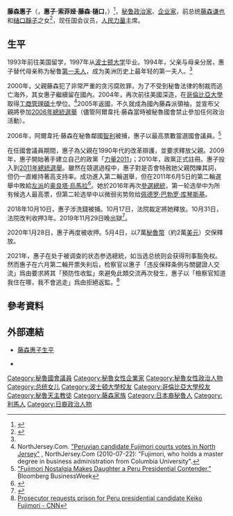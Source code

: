 {{Spanish name|first=藤森 Fujimori|second=樋口 Higuchi}}
{{noteTA
|T=zh-hans:藤森惠子;zh-hant:藤森惠子;
}}
{{Infobox Politician
| name = 藤森惠子<br />Keiko Fujimori
| image = Keiko Fujimori 2.jpg
| caption = 藤森惠子
| office = [[秘魯國會|秘魯國會]]議員
| term_start = 2006年7月26日
| term_end = 2011年7月26日
| predecessor =
| successor = 
| constituency = [[利馬|利馬]]
| majority = 
| office2 =秘魯第一夫人
| term_start2 =1994年8月23日
| term_end2 =2000年11月22日
| predecessor2 =[[樋口靜子|樋口靜子]]
| successor2 =[[Nilda_Jara_de_Paniagua|Nilda Jara de Paniagua]]
| constituency2 =
| majority2 =
| office3 =
| term_start3 =
| term_end3 =
| predecessor3 =
| successor3 =
| constituency3 =
| majority3 =
| birth_date = {{Birth date and age|1975|5|25|mf=y}}
| birth_place = {{flag|秘魯}}[[利馬|利馬]]
| death_date = 
| death_place =
| nationality = {{flag|秘魯}}
| party = [[人民力量_(秘魯)|人民力量]]
| parents             = [[藤森謙也|藤森謙也]]（父）<br>[[樋口靜子|樋口靜子]]（母）
| spouse = [[馬克·維拉奈拉|馬克·維拉奈拉]]
| children =
| relatives = [[聖地亞哥·藤森|聖地亞哥·藤森]]（叔父）
| residence = 
| alma_mater = [[波士頓大學|波士頓大學]]<br />[[哥倫比亞大學|哥倫比亞大學]]
| occupation = 
| religion = [[天主教|天主教]]
| signature =
| website = [http://www.fuerza2011.com/ 官方競選網站]
| footnotes =
}}
'''藤森惠子'''（{{lang-es|Keiko Sofía Fujimori Higuchi}}，'''惠子·索菲娅·藤森·樋口'''，{{bd|1975年|5月25日|||catIdx=Fujimori, Keiko}}）<ref>{{Citation| title = The Fall of Fujimori: The Story| url = http://www.falloffujimori.com/html/the_story_right.html| accessdate = 2011-05-30| archive-date = 2020-11-08| archive-url = https://web.archive.org/web/20201108141228/http://www.falloffujimori.com/html/the_story_right.html| dead-url = no}}</ref>，[[秘鲁|秘鲁]][[政治家|政治家]]、[[企业家|企业家]]，前总统[[阿尔韦托·藤森|藤森谦也]]和[[蘇珊娜·樋口|樋口靜子]]之女<ref name=ReutersFactbox>{{cite news |url=http://www.reuters.com/article/2011/04/06/us-peru-election-candidates-idUSTRE7353R620110406 |title=Factbox: Candidates and platforms in Peru race |publisher=Reuters |date=2011-04-06 |accessdate=2011-05-30 |archive-date=2015-09-24 |archive-url=https://web.archive.org/web/20150924152242/http://www.reuters.com/article/2011/04/06/us-peru-election-candidates-idUSTRE7353R620110406 |dead-url=no }}</ref>，现任国会议员，[[人民力量_(秘魯)|人民力量]]主席。

== 生平 ==
1993年前往美国留学，1997年从[[波士顿大学|波士顿大学]]毕业。1994年，父亲与母亲分居，惠子替代母亲称为秘鲁[[第一夫人|第一夫人]]，成为美洲历史上最年轻的第一夫人。<ref name=ReutersFactbox/>

2000年，父親藤森犯了非常严重的贪污腐败罪，为了不受到秘鲁法律的制裁而逃亡海外，其女惠子繼續留在國內。2004年，再次前往美國深造，在[[哥倫比亞大學|哥倫比亞大學]]取得[[工商管理碩士|工商管理碩士]]學位。<ref>NorthJersey.Com. [http://www.northjersey.com/news/072210_Peruvian_candidate_Fujimori_pushes_for_congressional_seat_in_North_Jersey_stop.html "Peruvian candidate Fujimori courts votes in North Jersey"] {{Wayback|url=http://www.northjersey.com/news/072210_Peruvian_candidate_Fujimori_pushes_for_congressional_seat_in_North_Jersey_stop.html |date=20120929091508 }}, NorthJersey.Com (2010-07-22): "Fujimori, who holds a master degree in business administration from Columbia University".</ref>2005年返國，不久就成為國內藤森派領袖，並宣布父親將參加[[2006年秘魯總統選舉|2006年總統選舉]]（儘管阿爾韋托·藤森當時被秘魯國會禁止參加任何政治活動）。

2006年，阿爾韋托·藤森在秘魯鄰國[[智利|智利]]被捕，惠子以最高票數當選國會議員。<ref>[http://www.businessweek.com/news/2010-06-30/fujimori-nostalgia-makes-daughter-a-peru-presidential-contender.html "Fujimori Nostalgia Makes Daughter a Peru Presidential Contender,"] {{Webarchive|url=https://archive.is/20111215235501/http://www.businessweek.com/news/2010-06-30/fujimori-nostalgia-makes-daughter-a-peru-presidential-contender.html |date=2011-12-15 }} Bloomberg BusinessWeek</ref>

在任國會議員期間，惠子為父親在1990年代的改革辯護，並要求釋放父親。2009年，惠子開始著手建立自己的政黨「[[力量2011|力量2011]]」；2010年，政黨正式註冊。惠子投入到[[2011年秘魯總統選舉|2011年總統選舉]]。雖然在競選過程中，惠子對是否會特赦她父親閃爍其詞，但仍一直維持著高支持率。成功進入第二輪選舉，但在2011年6月5日的第二輪選舉中敗給[[左派|左派]]的[[奥良塔·烏馬拉|奥良塔·烏馬拉]]<ref>{{cite news|url=http://news.chinatimes.com/world/110504/112011060700168.html|title=秘魯大選烏瑪拉獲勝 股市暴跌|publisher=中國時報|date=2011-06-07}}{{dead link|date=2018年4月 |bot=InternetArchiveBot |fix-attempted=yes }}</ref>。她於2016年再次[[2016年秘鲁大选|參選總統]]，第一轮选举中为所有候选人最高票，但第二轮选举中以微弱劣势败给[[佩德罗·巴勃罗·库琴斯基|佩德罗·巴勃罗·库琴斯基]]。

2018年10月10日，惠子涉洗錢被捕。10月17日，法院裁定將她釋放。10月31日，法院改判收押3年。2019年11月29日晚出獄<ref>{{Cite web |url=http://www.rfi.fr/cn/20191130-nicolas-20191130-desk-2-perou-trad-c05-keiko-fujimori-liberee-reportage-rfi-francais |title=秘鲁前总统藤森之女惠子获自由 |access-date=2019-12-01 |archive-date=2019-12-01 |archive-url=https://web.archive.org/web/20191201082131/http://www.rfi.fr/cn/20191130-nicolas-20191130-desk-2-perou-trad-c05-keiko-fujimori-liberee-reportage-rfi-francais |dead-url=no }}</ref>。

2020年1月28日，惠子再度被收押。5月4日，以7萬[[秘魯新索爾|秘魯幣]]（約2萬[[美元|美元]]）交保釋放。

2021年，惠子在处于被调查的状态参选總統，如当选总统则会获得刑事豁免权。然而惠子在六月第二輪开票失利后，检察官以惠子「违反保释条例与關鍵證人交流」爲由要求將其「預防性收監」來避免此類交流再次發生，惠子以「檢察官知道我住在哪，我不會逃走」爲由拒絕返監。<ref>[https://www.cnn.com/2021/06/10/americas/peru-keiko-fujimori-prison-request-vote-intl/index.html Prosecutor requests prison for Peru presidential candidate Keiko Fujimori - CNN]</ref>

== 參考資料 ==
{{Reflist}}

== 外部連結 ==
*{{es}}[http://www.cidob.org/es/documentacion/biografias_lideres_politicos/america_del_sur/peru/keiko_fujimori_higuchi 藤森惠子生平] {{Wayback|url=http://www.cidob.org/es/documentacion/biografias_lideres_politicos/america_del_sur/peru/keiko_fujimori_higuchi |date=20141113072843 }} 
*{{twitter|keikofujimori}}

{{DEFAULTSORT:Fujimori, Keiko}}
[[Category:秘魯國會議員|Category:秘魯國會議員]]
[[Category:秘魯女性企業家|Category:秘魯女性企業家]]
[[Category:秘魯女性政治人物|Category:秘魯女性政治人物]]
[[Category:总统女儿|Category:总统女儿]]
[[Category:波士頓大學校友|Category:波士頓大學校友]]
[[Category:哥倫比亞大學校友|Category:哥倫比亞大學校友]]
[[Category:秘魯天主教徒|Category:秘魯天主教徒]]
[[Category:藤森家族|Category:藤森家族]]
[[Category:日本裔秘魯人|Category:日本裔秘魯人]]
[[Category:利馬人|Category:利馬人]]
[[Category:日裔政治人物|Category:日裔政治人物]]